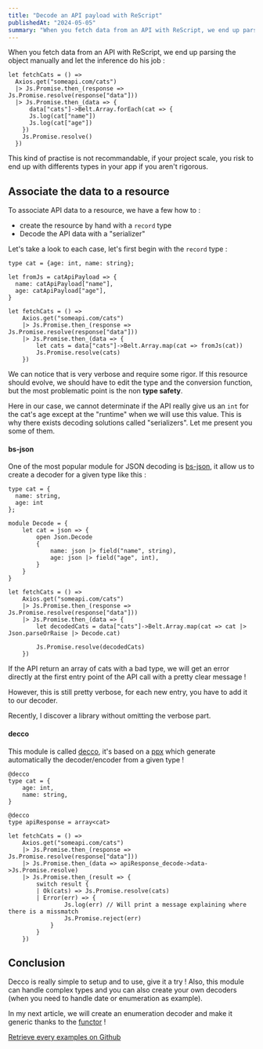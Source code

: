 ```yaml
---
title: "Decode an API payload with ReScript"
publishedAt: "2024-05-05"
summary: "When you fetch data from an API with ReScript, we end up parsing the object manually and let the inference do his job"
---
```


When you fetch data from an API with ReScript,
we end up parsing the object manually and let the inference do his job :

```rescript
let fetchCats = () =>
  Axios.get("someapi.com/cats")
  |> Js.Promise.then_(response => Js.Promise.resolve(response["data"]))
  |> Js.Promise.then_(data => {
      data["cats"]->Belt.Array.forEach(cat => {
      Js.log(cat["name"])
      Js.log(cat["age"])
    })
    Js.Promise.resolve()
  })
```

This kind of practise is not recommandable,
if your project scale, you risk to end up with differents types
in your app if you aren't rigorous.

## Associate the data to a resource

To associate API data to a resource, we have a few how to :

- create the resource by hand with a `record` type
- Decode the API data with a "serializer"

Let's take a look to each case, let's first begin with the `record` type :

```rescript
type cat = {age: int, name: string};

let fromJs = catApiPayload => {
  name: catApiPayload["name"],
  age: catApiPayload["age"],
}

let fetchCats = () =>
	Axios.get("someapi.com/cats")
	|> Js.Promise.then_(response => Js.Promise.resolve(response["data"]))
	|> Js.Promise.then_(data => {
		let cats = data["cats"]->Belt.Array.map(cat => fromJs(cat))
		Js.Promise.resolve(cats)
	})
```

We can notice that is very verbose and require some rigor.
If this resource should evolve, we should have to edit the type and the conversion function, but the most problematic point is the non **type safety**.

Here in our case, we cannot determinate if the API really give us an `int` for the cat's age except at the "runtime" when we will use this value. This is why there exists decoding solutions called "serializers". Let me present you some of them.

#### bs-json

One of the most popular module for JSON decoding is [bs-json](https://github.com/glennsl/bs-json), it allow us to create a decoder for a given type like this :

```rescript
type cat = {
  name: string,
  age: int
};

module Decode = {
	let cat = json => {
		open Json.Decode
		{
			name: json |> field("name", string),
			age: json |> field("age", int),
		}
	}
}

let fetchCats = () =>
	Axios.get("someapi.com/cats")
	|> Js.Promise.then_(response => Js.Promise.resolve(response["data"]))
	|> Js.Promise.then_(data => {
		let decodedCats = data["cats"]->Belt.Array.map(cat => cat |> Json.parseOrRaise |> Decode.cat)

		Js.Promise.resolve(decodedCats)
	})
```

If the API return an array of cats with a bad type, we will get an error directly at the first entry point of the API call with a pretty clear message !

However, this is still pretty verbose, for each new entry, you have to add it to our decoder.

Recently, I discover a library without omitting the verbose part.

#### decco

This module is called [decco](https://github.com/ryb73/ppx_decco), it's based on a [ppx](https://blog.hackages.io/rescriptml-ppx-8ecd663d5640) which generate automatically the decoder/encoder from a given type !

```rescript
@decco
type cat = {
	age: int,
	name: string,
}

@decco
type apiResponse = array<cat>

let fetchCats = () =>
	Axios.get("someapi.com/cats")
	|> Js.Promise.then_(response => Js.Promise.resolve(response["data"]))
	|> Js.Promise.then_(data => apiResponse_decode->data->Js.Promise.resolve)
	|> Js.Promise.then_(result => {
		switch result {
		| Ok(cats) => Js.Promise.resolve(cats)
		| Error(err) => {
				Js.log(err) // Will print a message explaining where there is a missmatch
				Js.Promise.reject(err)
			}
		}
	})
```

## Conclusion

Decco is really simple to setup and to use, give it a try ! Also, this module can handle complex types and you can also create your own decoders (when you need to handle date or enumeration as example).

In my next article, we will create an enumeration decoder and make it generic thanks to the [functor](https://rescript-lang.org/docs/manual/latest/module#module-functions-functors) !

[Retrieve every examples on Github](https://github.com/DCKT/rescript-examples/tree/main/examples/deserialize-api-result)
